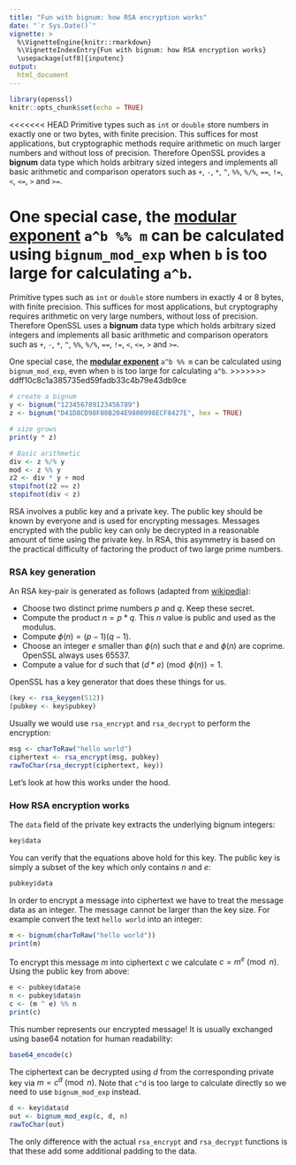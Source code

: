 ```yaml
---
title: "Fun with bignum: how RSA encryption works"
date: "`r Sys.Date()`"
vignette: >
  %\VignetteEngine{knitr::rmarkdown}
  %\VignetteIndexEntry{Fun with bignum: how RSA encryption works}
  \usepackage[utf8]{inputenc}  
output:
  html_document
---
```


```r
library(openssl)
knitr::opts_chunk$set(echo = TRUE)
```


<<<<<<< HEAD
Primitive types such as `int` or `double` store numbers in exactly one or two bytes, with finite precision. This suffices for most applications, but cryptographic methods require arithmetic on much larger numbers and without loss of precision. Therefore OpenSSL provides a __bignum__ data type which holds arbitrary sized integers and implements all basic arithmetic and comparison operators such as `+`, `-`, `*`, `^`, `%%`, `%/%`, `==`, `!=`, `<`, `<=`, `>` and `>=`.

One special case, the [__modular exponent__](https://en.wikipedia.org/wiki/Modular_exponentiation) `a^b %% m` can be calculated using `bignum_mod_exp` when `b` is too large for calculating `a^b`.
=======
Primitive types such as `int` or `double` store numbers in exactly 4 or 8 bytes, with finite precision. This suffices for most applications, but cryptography requires arithmetic on very large numbers, without loss of precision. Therefore OpenSSL uses a __bignum__ data type which holds arbitrary sized integers and implements all basic arithmetic and comparison operators such as `+`, `-`, `*`, `^`, `%%`, `%/%`, `==`, `!=`, `<`, `<=`, `>` and `>=`.

One special case, the [__modular exponent__](https://en.wikipedia.org/wiki/Modular_exponentiation) `a^b %% m` can be calculated using `bignum_mod_exp`, even when `b` is too large for calculating `a^b`.
>>>>>>> ddff10c8c1a385735ed59fadb33c4b79e43db9ce

```r
# create a bignum
y <- bignum("123456789123456789")
z <- bignum("D41D8CD98F00B204E9800998ECF8427E", hex = TRUE)

# size grows
print(y * z)

# Basic arithmetic
div <- z %/% y
mod <- z %% y
z2 <- div * y + mod
stopifnot(z2 == z)
stopifnot(div < z)
```

RSA involves a public key and a private key. The public key should be known by everyone and is used for encrypting messages. Messages encrypted with the public key can only be decrypted in a reasonable amount of time using the private key. In RSA, this asymmetry is based on the practical difficulty of factoring the product of two large prime numbers.

### RSA key generation

An RSA key-pair is generated as follows (adapted from [wikipedia](https://en.wikipedia.org/wiki/RSA_(cryptosystem))):

 - Choose two distinct prime numbers $p$ and $q$. Keep these secret.
 - Compute the product $n = p*q$. This $n$ value is public and used as the modulus.
 - Compute $\phi(n) = (p − 1)(q − 1)$.
 - Choose an integer $e$ smaller than $\phi(n)$ such that $e$ and $\phi(n)$ are coprime. OpenSSL always uses $65537$.
 - Compute a value for $d$ such that $(d * e)\pmod{\phi(n)} = 1$.
 
OpenSSL has a key generator that does these things for us. 

```r
(key <- rsa_keygen(512))
(pubkey <- key$pubkey)
```

Usually we would use `rsa_encrypt` and `rsa_decrypt` to perform the encryption:

```r
msg <- charToRaw("hello world")
ciphertext <- rsa_encrypt(msg, pubkey)
rawToChar(rsa_decrypt(ciphertext, key))
```

Let's look at how this works under the hood.

### How RSA encryption works

The `data` field of the private key extracts the underlying bignum integers:

```r
key$data
```

You can verify that the equations above hold for this key. The public key is simply a subset of the key which only contains $n$ and $e$:

```r
pubkey$data
```

In order to encrypt a message into ciphertext we have to treat the message data as an integer. The message cannot be larger than the key size. For example convert the text `hello world` into an integer:

```r
m <- bignum(charToRaw("hello world"))
print(m)
```

To encrypt this message $m$ into ciphertext $c$ we calculate $c = m^e\pmod n$. Using the public key from above:

```r
e <- pubkey$data$e
n <- pubkey$data$n
c <- (m ^ e) %% n
print(c)
```

This number represents our encrypted message! It is usually exchanged using base64 notation for human readability:

```r
base64_encode(c)
```

The ciphertext can be decrypted using $d$ from the corresponding private key via $m = c^d \pmod{n}$. Note that `c^d` is too large to calculate directly so we need to use `bignum_mod_exp` instead.

```r
d <- key$data$d
out <- bignum_mod_exp(c, d, n)
rawToChar(out)
```

The only difference with the actual `rsa_encrypt` and `rsa_decrypt` functions is that these add some additional padding to the data. 
